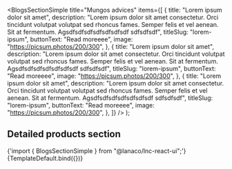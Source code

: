 
<Meta
  title="Landing sections/Blogs Section Simple"
  component={BlogsSectionSimple}
/>

  <BlogsSectionSimple
    title="Mungos advices"
    items={[
      {
        title: "Lorem ipsum dolor sit amet",
        description:
          "Lorem ipsum dolor sit amet consectetur. Orci tincidunt volutpat volutpat sed rhoncus fames. Semper felis et vel aenean. Sit at fermentum. Agsdfsdfsdfsdfsdfsdfsdf sdfsdfsdf",
        titleSlug: "lorem-ipsum",
        buttonText: "Read moreeee",
        image: "https://picsum.photos/200/300",
      },
      {
        title: "Lorem ipsum dolor sit amet",
        description:
          "Lorem ipsum dolor sit amet consectetur. Orci tincidunt volutpat volutpat sed rhoncus fames. Semper felis et vel aenean. Sit at fermentum. Agsdfsdfsdfsdfsdfsdfsdf sdfsdfsdf",
        titleSlug: "lorem-ipsum",
        buttonText: "Read moreeee",
        image: "https://picsum.photos/200/300",
      },
      {
        title: "Lorem ipsum dolor sit amet",
        description:
          "Lorem ipsum dolor sit amet consectetur. Orci tincidunt volutpat volutpat sed rhoncus fames. Semper felis et vel aenean. Sit at fermentum. Agsdfsdfsdfsdfsdfsdfsdf sdfsdfsdf",
        titleSlug: "lorem-ipsum",
        buttonText: "Read moreeee",
        image: "https://picsum.photos/200/300",
      },
    ]}
  />
);

## Detailed products section

<SyntaxHighlighter language="jsx" style={nord}>
  {'import { BlogsSectionSimple } from "@lanaco/lnc-react-ui";'}
</SyntaxHighlighter>

<Canvas>
  <Story name="Default" args={{}}>
    {TemplateDefault.bind({})}
  </Story>
</Canvas>
